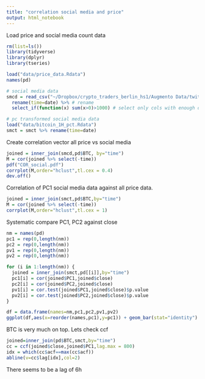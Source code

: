 ```yaml
---
title: "correlation social media and price"
output: html_notebook
---
```


Load price and social media count data

```r
rm(list=ls())
library(tidyverse)
library(dplyr)
library(tseries)

load("data/price_data.Rdata")
names(pd)

# social media data
smcd = read_csv("~/Dropbox/crypto_traders_berlin_hs1/Augmento Data/twitter/bitcoin_1H_rel.csv") %>% 
  rename(time=date) %>% # rename 
  select_if(function(x) sum(x>0)>1000) # select only cols with enough data

# pc transformed social media data
load("data/bitcoin_1H_pct.Rdata")
smct = smct %>% rename(time=date)
```

Create correlation vector all price vs social media

```r

joined = inner_join(smcd,pd$BTC, by="time")
M = cor(joined %>% select(-time))
pdf("COR_social.pdf")
corrplot(M,order="hclust",tl.cex = 0.4)
dev.off()
```


Correlation of PC1 social media data against all price data.

```r
joined = inner_join(smct,pd$BTC,by="time")
M = cor(joined %>% select(-time))
corrplot(M,order="hclust",tl.cex = 1)
```

Systematic compare PC1, PC2 against close

```r

nm = names(pd)
pc1 = rep(0,length(nm))
pc2 = rep(0,length(nm))
pv1 = rep(0,length(nm))
pv2 = rep(0,length(nm))

for (i in 1:length(nm)) {
  joined = inner_join(smct,pd[[i]],by="time")
  pc1[i] = cor(joined$PC1,joined$close)
  pc2[i] = cor(joined$PC2,joined$close)
  pv1[i] = cor.test(joined$PC1,joined$close)$p.value
  pv2[i] = cor.test(joined$PC2,joined$close)$p.value
}

df = data.frame(names=nm,pc1,pc2,pv1,pv2)
ggplot(df,aes(x=reorder(names,pc1),y=pc1)) + geom_bar(stat="identity") + coord_flip()
```

BTC is very much on top. Lets check ccf


```r
joined=inner_join(pd$BTC,smct,by="time")
cc = ccf(joined$close,joined$PC1,lag.max = 800)
idx = which(cc$acf==max(cc$acf))
abline(v=cc$lag[idx],col=2)

```

There seems to be a lag of 6h

